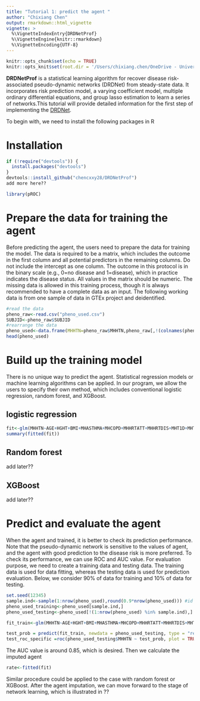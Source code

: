 ```yaml
---
title: "Tutorial 1: predict the agent "
author: "Chixiang Chen"
output: rmarkdown::html_vignette
vignette: >
  %\VignetteIndexEntry{DRDNetProf}
  %\VignetteEngine{knitr::rmarkdown}
  %\VignetteEncoding{UTF-8}
---
```


```r
knitr::opts_chunk$set(echo = TRUE)
knitr::opts_knit$set(root.dir = '/Users/chixiang.chen/OneDrive - University of Maryland School of Medicine/phd_in_psu/research/Prof._Wu/Network/tissue/blood_vessel/')
```

**DRDNetProf** is a statistical learning algorithm for recover disease risk-associated pseudo-dynamic networks (DRDNet) from steady-state data. It incorporates risk prediction model, a varying coefficient model, multiple ordinary differential equations, and group lasso estimation to learn a series of networks.This tutorial will provide detailed information for the first step of implementing the [DRDNet](https://academic.oup.com/bioinformatics/article-abstract/38/9/2481/6537533).  

To begin with, we need to install the following packages in R

# Installation
```r
if (!require("devtools")) {
  install.packages("devtools")
}
devtools::install_github("chencxxy28/DRDNetProf")
add more here??
```


```r
library(pROC)
```

# Prepare the data for training the agent
Before predicting the agent, the users need to prepare the data for training the model. The data is required to be a matrix, which includes the outcome in the first column and all potential predictors in the remaining columns. Do not include the intercept as one column. The outcome in this protocol is in the binary scale (e.g., 0=no disease and 1=disease), which in practice indicates the disease status. All values in the matrix should be numeric. The missing data is allowed in this training process, though it is always recommended to have a complete data as an input. The following working data is from one sample of data in GTEx project and deidentified. 

```r
#read the data
pheno_raw<-read.csv("pheno_used.csv")
SUBJID<-pheno_raw$SUBJID
#rearrange the data
pheno_used<-data.frame(MHHTN=pheno_raw$MHHTN,pheno_raw[,!(colnames(pheno_raw) %in% c("MHHTN","SUBJID"))])
head(pheno_used)
```

# Build up the training model
There is no unique way to predict the agent. Statistical regression models or machine learning algorithms can be applied. In our program, we allow the users to specify their own method, which includes conventional logistic regression, random forest, and XGBoost.

## logistic regression
```r
fit<-glm(MHHTN~AGE+HGHT+BMI+MHASTHMA+MHCOPD+MHHRTATT+MHHRTDIS+MHT1D+MHT2D+MHDRNKSTS+SEX,data=pheno_used,family = binomial(link = "logit"))
summary(fitted(fit))
```

## Random forest
add later??

## XGBoost
add later??

# Predict and evaluate the agent
When the agent and trained, it is better to check its prediction performance. Note that the pseudo-dynamic network is sensitive to the values of agent, and the agent with good prediction to the disease risk is more preferred. To check its performance, we can use ROC and AUC value. For evaluation purpose, we need to create a training data and testing data. The training data is used for data fitting, whereas the testing data is used for prediction evaluation. Below, we consider 90% of data for training and 10% of data for testing.
```r
set.seed(12345)
sample.ind<-sample(1:nrow(pheno_used),round(0.9*nrow(pheno_used))) #id used for training
pheno_used_training<-pheno_used[sample.ind,]
pheno_used_testing<-pheno_used[!(1:nrow(pheno_used) %in% sample.ind),]

fit_train<-glm(MHHTN~AGE+HGHT+BMI+MHASTHMA+MHCOPD+MHHRTATT+MHHRTDIS+MHT1D+MHT2D+MHDRNKSTS+SEX,data=pheno_used_training,family = binomial(link = "logit"))

test_prob = predict(fit_train, newdata = pheno_used_testing, type = "response")
test_roc_specific =roc(pheno_used_testing$MHHTN ~ test_prob, plot = TRUE, print.auc = TRUE)
```

The AUC value is around 0.85, which is desired. Then we calculate the imputed agent 
```r
rate<-fitted(fit)
```
Similar procedure could be applied to the case with random forest or XGBoost. After the agent imputation, we can move forward to the stage of network learning, which is illustrated in ??










